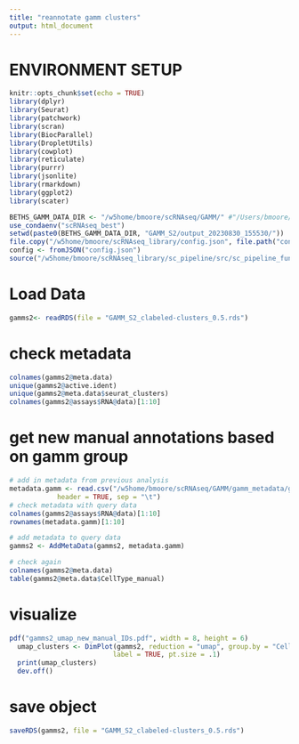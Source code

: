 ```yaml
---
title: "reannotate gamm clusters"
output: html_document
---
```


# ENVIRONMENT SETUP

```r
knitr::opts_chunk$set(echo = TRUE)
library(dplyr)
library(Seurat)
library(patchwork)
library(scran)
library(BiocParallel)
library(DropletUtils)
library(cowplot)
library(reticulate)
library(purrr)
library(jsonlite)
library(rmarkdown)
library(ggplot2)
library(scater)

BETHS_GAMM_DATA_DIR <- "/w5home/bmoore/scRNAseq/GAMM/" #"/Users/bmoore/Desktop/GitHub/scRNAseq/GAMM/"
use_condaenv("scRNAseq_best")
setwd(paste0(BETHS_GAMM_DATA_DIR, "GAMM_S2/output_20230830_155530/"))
file.copy("/w5home/bmoore/scRNAseq_library/config.json", file.path("config.json")) # "/Users/bmoore/Desktop/GitHub/scRNAseq_library/config.json"
config <- fromJSON("config.json")
source("/w5home/bmoore/scRNAseq_library/sc_pipeline/src/sc_pipeline_functions.R") # "/Users/bmoore/Desktop/GitHub/scRNAseq_library/src/sc_pipeline_functions.R"
```
# Load Data
```r
gamms2<- readRDS(file = "GAMM_S2_clabeled-clusters_0.5.rds")
```
# check metadata
```r
colnames(gamms2@meta.data)
unique(gamms2@active.ident)
unique(gamms2@meta.data$seurat_clusters)
colnames(gamms2@assays$RNA@data)[1:10]
```
# get new manual annotations based on gamm group
```r
# add in metadata from previous analysis
metadata.gamm <- read.csv("/w5home/bmoore/scRNAseq/GAMM/gamm_metadata/gamm_manual_annot_metadata_c0.5.txt", row.names = 1, 
            header = TRUE, sep = "\t")
# check metadata with query data
colnames(gamms2@assays$RNA@data)[1:10]
rownames(metadata.gamm)[1:10]

# add metadata to query data
gamms2 <- AddMetaData(gamms2, metadata.gamm)

# check again
colnames(gamms2@meta.data)
table(gamms2@meta.data$CellType_manual)
```
# visualize
```r
pdf("gamms2_umap_new_manual_IDs.pdf", width = 8, height = 6)
  umap_clusters <- DimPlot(gamms2, reduction = "umap", group.by = "CellType_manual", 
                          label = TRUE, pt.size = .1)
  print(umap_clusters)
  dev.off()
```
# save object
```r
saveRDS(gamms2, file = "GAMM_S2_clabeled-clusters_0.5.rds")
```
